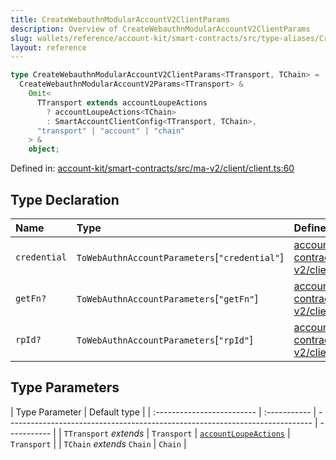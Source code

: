 ```yaml
---
title: CreateWebauthnModularAccountV2ClientParams
description: Overview of CreateWebauthnModularAccountV2ClientParams
slug: wallets/reference/account-kit/smart-contracts/src/type-aliases/CreateWebauthnModularAccountV2ClientParams
layout: reference
---
```


```ts
type CreateWebauthnModularAccountV2ClientParams<TTransport, TChain> =
  CreateWebauthnModularAccountV2Params<TTransport> &
    Omit<
      TTransport extends accountLoupeActions
        ? accountLoupeActions<TChain>
        : SmartAccountClientConfig<TTransport, TChain>,
      "transport" | "account" | "chain"
    > &
    object;
```

Defined in: [account-kit/smart-contracts/src/ma-v2/client/client.ts:60](https://github.com/alchemyplatform/aa-sdk/blob/49e74eee8606f480b200b4612d00d950da8a8742/account-kit/smart-contracts/src/ma-v2/client/client.ts#L60)

## Type Declaration

| Name         | Type                                           | Defined in                                                                                                                                                                                                      |
| :----------- | :--------------------------------------------- | :-------------------------------------------------------------------------------------------------------------------------------------------------------------------------------------------------------------- |
| `credential` | `ToWebAuthnAccountParameters`\[`"credential"`] | [account-kit/smart-contracts/src/ma-v2/client/client.ts:70](https://github.com/alchemyplatform/aa-sdk/blob/49e74eee8606f480b200b4612d00d950da8a8742/account-kit/smart-contracts/src/ma-v2/client/client.ts#L70) |
| `getFn?`     | `ToWebAuthnAccountParameters`\[`"getFn"`]      | [account-kit/smart-contracts/src/ma-v2/client/client.ts:71](https://github.com/alchemyplatform/aa-sdk/blob/49e74eee8606f480b200b4612d00d950da8a8742/account-kit/smart-contracts/src/ma-v2/client/client.ts#L71) |
| `rpId?`      | `ToWebAuthnAccountParameters`\[`"rpId"`]       | [account-kit/smart-contracts/src/ma-v2/client/client.ts:72](https://github.com/alchemyplatform/aa-sdk/blob/49e74eee8606f480b200b4612d00d950da8a8742/account-kit/smart-contracts/src/ma-v2/client/client.ts#L72) |

## Type Parameters

| Type Parameter             | Default type |
| :------------------------- | :----------- | ---------------------------------------------------------------------------- | ----------- |
| `TTransport` _extends_     | `Transport`  | [`accountLoupeActions`](../../../core/src/variables/accountLoupeActions.mdx) | `Transport` |
| `TChain` _extends_ `Chain` | `Chain`      |
